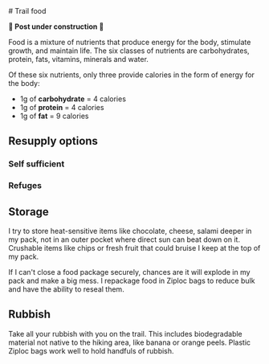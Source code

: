 
<Helmet>
  <title>Trail food | Alizeh Khan</title>
</Helmet>

<Container>
# Trail food

**🚧 Post under construction 🚧**

Food is a mixture of nutrients that produce energy for the body, stimulate growth, and maintain life. The six classes of nutrients are carbohydrates, protein, fats, vitamins, minerals and water.

Of these six nutrients, only three provide calories in the form of energy for the body:

- 1g of **carbohydrate** = 4 calories
- 1g of **protein** = 4 calories
- 1g of **fat** = 9 calories

## Resupply options

### Self sufficient

### Refuges

## Storage

I try to store heat-sensitive items like chocolate, cheese, salami deeper in my pack, not in an outer pocket where direct sun can beat down on it. Crushable items like chips or fresh fruit that could bruise I keep at the top of my pack.

If I can't close a food package securely, chances are it will explode in my pack and make a big mess. I repackage food in Ziploc bags to reduce bulk and have the ability to reseal them.

## Rubbish

Take all your rubbish with you on the trail. This includes biodegradable material not native to the hiking area, like banana or orange peels. Plastic Ziploc bags work well to hold handfuls of rubbish.

</Container>

<FoodGrid />

